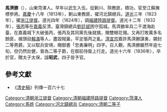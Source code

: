 '''馬濟勝'''（{{bd|？||1836年|}}），山東菏澤人。早年以武生入伍，從剿川、陝教匪，積功，官至江蘇撫標參將。[[嘉慶|嘉慶]]十八年（1813年），剿山東教匪，擢河北鎮總兵。[[道光|道光]]三年（1823年），擢[[浙江提督|浙江提督]]。道光四年（1824年），調[[福建陸路提督|福建陸路提督]]。道光十二年（1832年），[[張丙|張丙]]等在[[嘉義縣_(清朝)|嘉義]]反清，臺灣鎮總兵[[劉廷斌|劉廷斌]]困守孤城。馬濟勝率兵二千渡海赴臺，在嘉義城下大破張丙，張丙及其同黨先後就擒，賜雙眼花翎。又再打敗萬多名餘匪，擒頭目[[賴滿|賴滿]]等人，盡毀賊巢，平定張丙之亂。[[清宣宗|清宣宗]]嘉許馬濟勝謀勇，錫封二等男爵。又以馭兵安靖，賜御書「忠勇廉明」四字。召入覲，馬濟勝雖然年逾七旬，但仍然壯健，晉為二等子爵，在御前侍衛上行走。道光十六年（1836年），卒於官，贈太子太保，諡'''昭武'''，四子皆予官。

==參考文獻==
*《[[清史稿|清史稿]]》列傳一百六十七

[[Category:清朝浙江提督|Category:清朝浙江提督]]
[[Category:清朝福建陸路提督|Category:清朝福建陸路提督]]
[[Category:菏澤人|Category:菏澤人]]
[[Category:馬姓|Category:馬姓]]
[[Category:河北鎮總兵|Category:河北鎮總兵]]
[[Category:清朝二等子|Category:清朝二等子]]